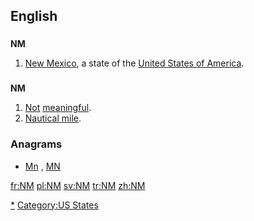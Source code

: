 {{also|Nm|nm}}
==English==

==={{abbreviation}}===
'''NM'''

# [[New Mexico]], a state of the [[United States of America]].

==={{initialism}}===
'''NM'''

# [[not|Not]] [[meaningful]].
# [[nautical mile|Nautical mile]].

===Anagrams===
* [[Mn#English|Mn]] , [[MN#English|MN]]

[[Category:New Mexico|*]]
[[Category:US States]]

[[fr:NM]]
[[pl:NM]]
[[sv:NM]]
[[tr:NM]]
[[zh:NM]]